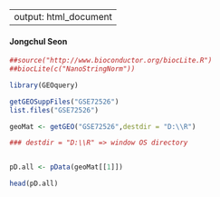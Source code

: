 
---
  output: html_document
---

#### Jongchul Seon


```r

##source("http://www.bioconductor.org/biocLite.R")
##biocLite(c("NanoStringNorm"))

library(GEOquery)

getGEOSuppFiles("GSE72526")
list.files("GSE72526")

geoMat <- getGEO("GSE72526",destdir = "D:\\R")

### destdir = "D:\\R" => window OS directory


pD.all <- pData(geoMat[[1]])

head(pD.all)

```


